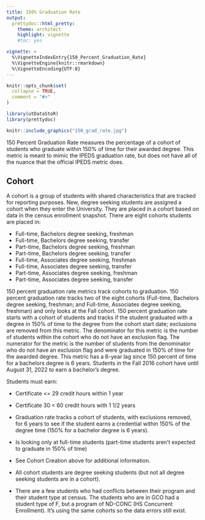 ```yaml
---
title: 150% Graduation Rate
output: 
  prettydoc::html_pretty:
    theme: architect
    highlight: vignette
    #toc: yes

vignette: >
  %\VignetteIndexEntry{150_Percent_Graduation_Rate}
  %\VignetteEngine{knitr::rmarkdown}
  %\VignetteEncoding{UTF-8}
---
```


```r
knitr::opts_chunk$set(
  collapse = TRUE,
  comment = "#>"
)
```

```r
library(utDataStoR)
library(prettydoc)
```

```r
knitr::include_graphics("150_grad_rate.jpg")
```

150 Percent Graduation Rate measures the percentage of a cohort of students who graduate within 150% of time for their awarded degree. This metric is meant to mimic the IPEDS graduation rate, but does not have all of the nuance that the official IPEDS metric does.

## Cohort

A cohort is a group of students with shared characteristics that are tracked for reporting purposes. New, degree seeking students are assigned a cohort when they enter the University. They are placed in a cohort based on data in the census enrollment snapshot. There are eight cohorts students are placed in:

- Full-time, Bachelors degree seeking, freshman
- Full-time, Bachelors degree seeking, transfer
- Part-time, Bachelors degree seeking, freshman
- Part-time, Bachelors degree seeking, transfer
- Full-time, Associates degree seeking, freshman
- Full-time, Associates degree seeking, transfer
- Part-time, Associates degree seeking, freshman
- Part-time, Associates degree seeking, transfer

150 percent graduation rate metrics track cohorts to graduation. 150 percent graduation rate tracks two of the eight cohorts (Full-time, Bachelors degree seeking, freshman; and Full-time, Associates degree seeking, freshman) and only looks at the Fall cohort. 150 percent graduation rate starts with a cohort of students and tracks if the student graduated with a degree in 150% of time to the degree from the cohort start date; exclusions are removed from this metric. The denominator for this metric is the number of students within the cohort who do not have an exclusion flag. The numerator for the metric is the number of students from the denominator who do not have an exclusion flag and were graduated in 150% of time for the awarded degree. This metric has a 6-year lag since 150 percent of time for a bachelors degree is 6 years. Students in the Fall 2016 cohort have until August 31, 2022 to earn a bachelor's degree.

Students must earn:

- Certificate <= 29 credit hours within 1 year
- Certificate 30 < 60 credit hours with 1 1/2 years

- Graduation rate tracks a cohort of students, with exclusions removed, for 6 years to see if the student earns a credential within 150% of the degree time (150% for a bachelor degree is 6 years).
- Is looking only at full-time students (part-time students aren't expected to graduate in 150% of time)
- See Cohort Creation above for additional information.
- All cohort students are degree seeking students (but not all degree seeking students are in a cohort).
- There are a few students who had conflicts between their program and their student type at census. The students who are in GCO had a student type of F, but a program of ND-CONC (HS Concurrent Enrollment). It's using the same cohorts so the data errors still exist.

